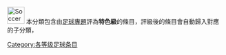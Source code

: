 [[File:Soccerball.svg|40px]] 本分類包含由[[WikiProject:足球|足球專題]]評為'''特色級'''的條目，評級後的條目會自動歸入對應的子分類，
{{catmore1|[[WikiProject:足球|WikiProject:足球]]}}
{{Articles by Quality|topic=足球|project=足球|format=toc}}
{{empty category}}

[[Category:各等级足球条目|Category:各等级足球条目]]